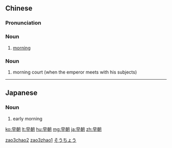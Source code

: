 ==Chinese==
{{zh-forms}}

===Pronunciation===
{{zh-pron
|m=zǎocháo
|cat=n,n
}}

===Noun===
{{zh-noun}}

# {{lb|zh|literary}} [[morning]]

===Noun===
{{zh-noun}}

# {{lb|zh|archaic}} morning court (when the emperor meets with his subjects)

[[Category:Mandarin literary terms|zao3chao2]]
[[Category:Mandarin archaic terms|zao3zhao1]]

----

==Japanese==
{{ja-kanjitab|そう|ちょう|yomi=on}}

===Noun===
{{ja-noun|そうちょう}}

# early morning
#: {{ja-usex|私は早朝に家をでた|わたし は そうちょう に いえ を でた|I left home in the early morning.}}

[[Category:ja:Time|そうちょう]]

[[ko:早朝]]
[[lt:早朝]]
[[hu:早朝]]
[[mg:早朝]]
[[ja:早朝]]
[[zh:早朝]]